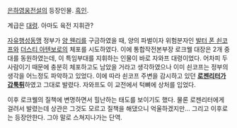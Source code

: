 [[은하영웅전설]]의 등장인물. [[흑인]].

계급은 [[대령]]. 아마도 육전 지휘관?

[[자유행성동맹]] 정부가 [[양 웬리]]를 구금하였을 때, 양의 파벌이자 위험분자인 [[발터 폰 쇤코프]]와 [[더스티 아텐보로]]의 체포를 시도하였다. 이에 통합작전본부장 로크웰 대장은 2개 중대를 동원하였는데, 이 특임부대를 지휘하는 인물이 바로 자와프 대령이었다. 어차피 두 사람이기 때문에 충분히 체포하고도 남았을 거라고 생각하였으나 이미 쇤코프는 정부의 생각을 어느정도 파악하고 있었다. 이에 따라 쇤코프 주변을 감시하고 있던 '''[[로젠리터]]가 [[갑툭튀]]'''하였고 그대로 발렸다. 자와프도 이 교전에서 턱뼈에 상처를 입었다.

이후 로크웰의 질책에 변명하면서 힐난하는 태도를 보이기도 했다. 물론 로젠리터에게 걸려서 발렸는데 상관은 그것도 모르고 질책을 해댔으니 억울하겠지만… 그리고 이후로는 등장안한다. 그야 말로 스쳐지나가는 단역.
